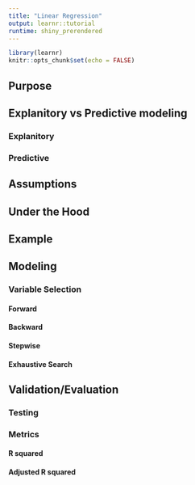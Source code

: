 ```yaml
---
title: "Linear Regression"
output: learnr::tutorial
runtime: shiny_prerendered
---
```


```r
library(learnr)
knitr::opts_chunk$set(echo = FALSE)
```

## Purpose

## Explanitory vs Predictive modeling

### Explanitory

### Predictive

## Assumptions

## Under the Hood

## Example

## Modeling

### Variable Selection

#### Forward

#### Backward

#### Stepwise

#### Exhaustive Search

## Validation/Evaluation

### Testing

### Metrics 

#### R squared

#### Adjusted R squared




